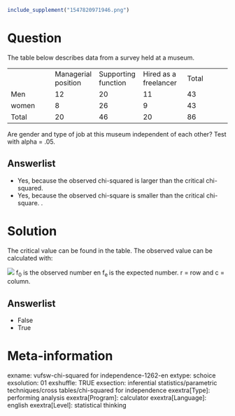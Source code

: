 ```r
include_supplement("1547820971946.png")
```

Question
========
The table below describes data from a survey held at a museum.  
  

<table>
<colgroup>
<col style="width: 20%" />
<col style="width: 20%" />
<col style="width: 20%" />
<col style="width: 20%" />
<col style="width: 20%" />
</colgroup>
<tbody>
<tr class="odd">
<td><br />
</td>
<td class="tvcss_2">Managerial position<br />
</td>
<td class="tvcss_3">Supporting function<br />
</td>
<td class="tvcss_4">Hired as a freelancer<br />
</td>
<td class="tvcss_5">Total</td>
</tr>
<tr class="even">
<td>Men</td>
<td class="tvcss_2">12</td>
<td class="tvcss_3">20</td>
<td class="tvcss_4">11</td>
<td class="tvcss_5">43</td>
</tr>
<tr class="odd">
<td>women</td>
<td class="tvcss_2">8</td>
<td class="tvcss_3">26</td>
<td class="tvcss_4">9</td>
<td class="tvcss_5">43</td>
</tr>
<tr class="even">
<td>Total</td>
<td class="tvcss_2">20</td>
<td class="tvcss_3">46</td>
<td class="tvcss_4">20</td>
<td class="tvcss_5">86</td>
</tr>
</tbody>
</table>

  
Are gender and type of job at this museum independent of each other?
Test with alpha = .05.

Answerlist
----------
* Yes, because the observed chi-squared is larger than the critical
  chi-squared.
* Yes, because the observed chi-square is smaller than the critical
  chi-square. .

Solution
========





The critical value can be found in the table. The observed value can be
calculated with:  
  
![](1547820971946.png)
f<sub>0</sub> is the observed number en f<sub>e </sub>is the expected
number. r = row and c = column.

Answerlist
----------
* False
* True

Meta-information
================
exname: vufsw-chi-squared for independence-1262-en
extype: schoice
exsolution: 01
exshuffle: TRUE
exsection: inferential statistics/parametric techniques/cross tables/chi-squared for independence
exextra[Type]: performing analysis
exextra[Program]: calculator
exextra[Language]: english
exextra[Level]: statistical thinking

